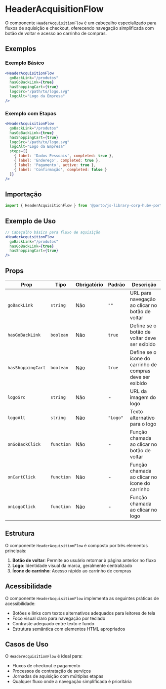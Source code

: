 

<Meta title="Components/HeaderAcquisitionFlow" />

# HeaderAcquisitionFlow

O componente `HeaderAcquisitionFlow` é um cabeçalho especializado para fluxos de aquisição e checkout, oferecendo navegação simplificada com botão de voltar e acesso ao carrinho de compras.



## Exemplos

### Exemplo Básico

```jsx
<HeaderAcquisitionFlow
  goBackLink="/produtos"
  hasGoBackLink={true}
  hasShoppingCart={true}
  logoSrc="/path/to/logo.svg"
  logoAlt="Logo da Empresa"
/>
```

### Exemplo com Etapas

```jsx
<HeaderAcquisitionFlow
  goBackLink="/produtos"
  hasGoBackLink={true}
  hasShoppingCart={true}
  logoSrc="/path/to/logo.svg"
  logoAlt="Logo da Empresa"
  steps={[
    { label: 'Dados Pessoais', completed: true },
    { label: 'Endereço', completed: true },
    { label: 'Pagamento', active: true },
    { label: 'Confirmação', completed: false }
  ]}
/>
```

## Importação

```jsx
import { HeaderAcquisitionFlow } from '@porto/js-library-corp-hubv-porto-ocean';
```

## Exemplo de Uso

```jsx
// Cabeçalho básico para fluxo de aquisição
<HeaderAcquisitionFlow 
  goBackLink="/produtos" 
  hasGoBackLink={true}
  hasShoppingCart={true}
/>
```

## Props

| Prop | Tipo | Obrigatório | Padrão | Descrição |
|------|------|-------------|--------|-----------|
| `goBackLink` | `string` | Não | `""` | URL para navegação ao clicar no botão de voltar |
| `hasGoBackLink` | `boolean` | Não | `true` | Define se o botão de voltar deve ser exibido |
| `hasShoppingCart` | `boolean` | Não | `true` | Define se o ícone do carrinho de compras deve ser exibido |
| `logoSrc` | `string` | Não | - | URL da imagem do logo |
| `logoAlt` | `string` | Não | `"Logo"` | Texto alternativo para o logo |
| `onGoBackClick` | `function` | Não | - | Função chamada ao clicar no botão de voltar |
| `onCartClick` | `function` | Não | - | Função chamada ao clicar no ícone do carrinho |
| `onLogoClick` | `function` | Não | - | Função chamada ao clicar no logo |

## Estrutura

O componente `HeaderAcquisitionFlow` é composto por três elementos principais:

1. **Botão de voltar**: Permite ao usuário retornar à página anterior no fluxo
2. **Logo**: Identidade visual da marca, geralmente centralizado
3. **Ícone de carrinho**: Acesso rápido ao carrinho de compras

## Acessibilidade

O componente `HeaderAcquisitionFlow` implementa as seguintes práticas de acessibilidade:

- Botões e links com textos alternativos adequados para leitores de tela
- Foco visual claro para navegação por teclado
- Contraste adequado entre texto e fundo
- Estrutura semântica com elementos HTML apropriados

## Casos de Uso

O `HeaderAcquisitionFlow` é ideal para:

- Fluxos de checkout e pagamento
- Processos de contratação de serviços
- Jornadas de aquisição com múltiplas etapas
- Qualquer fluxo onde a navegação simplificada é prioritária
